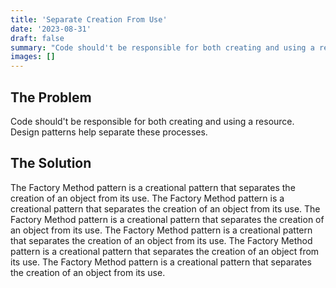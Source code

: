 ```yaml
---
title: 'Separate Creation From Use'
date: '2023-08-31'
draft: false
summary: "Code should't be responsible for both creating and using a resource. Design patterns help separate these processes."
images: []
---
```


## The Problem

Code should't be responsible for both creating and using a resource. Design patterns help separate these processes.

## The Solution

The Factory Method pattern is a creational pattern that separates the creation of an object from its use. The Factory Method pattern is a creational pattern that separates the creation of an object from its use. The Factory Method pattern is a creational pattern that separates the creation of an object from its use. The Factory Method pattern is a creational pattern that separates the creation of an object from its use. The Factory Method pattern is a creational pattern that separates the creation of an object from its use. The Factory Method pattern is a creational pattern that separates the creation of an object from its use.
